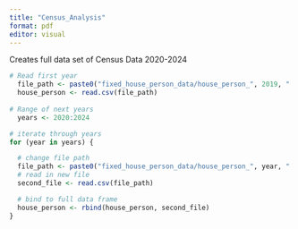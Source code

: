 ```yaml
---
title: "Census_Analysis"
format: pdf
editor: visual
---
```


Creates full data set of Census Data 2020-2024
```r
# Read first year
  file_path <- paste0("fixed_house_person_data/house_person_", 2019, ".csv")
  house_person <- read.csv(file_path)
  
# Range of next years
  years <- 2020:2024

# iterate through years
for (year in years) {

  # change file path
  file_path <- paste0("fixed_house_person_data/house_person_", year, ".csv")
  # read in new file
  second_file <- read.csv(file_path)

  # bind to full data frame
  house_person <- rbind(house_person, second_file)
}
```
